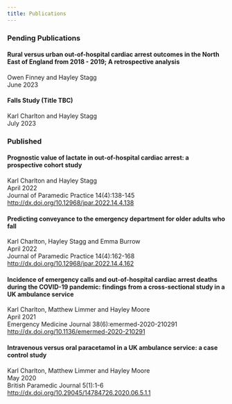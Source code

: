```yaml
---
title: Publications
---
```


### Pending Publications

#### Rural versus urban out-of-hospital cardiac arrest outcomes in the North East of England from 2018 - 2019; A retrospective analysis

Owen Finney and Hayley Stagg\
June 2023

#### Falls Study (Title TBC)

Karl Charlton and Hayley Stagg\
July 2023

### Published

#### Prognostic value of lactate in out-of-hospital cardiac arrest: a prospective cohort study

Karl Charlton and Hayley Stagg\
April 2022\
Journal of Paramedic Practice 14(4):138-145 <http://dx.doi.org/10.12968/jpar.2022.14.4.138>

#### Predicting conveyance to the emergency department for older adults who fall

Karl Charlton, Hayley Stagg and Emma Burrow\
April 2022\
Journal of Paramedic Practice 14(4):162-168\
<http://dx.doi.org/10.12968/jpar.2022.14.4.162>

#### Incidence of emergency calls and out-of-hospital cardiac arrest deaths during the COVID-19 pandemic: findings from a cross-sectional study in a UK ambulance service

Karl Charlton, Matthew Limmer and Hayley Moore\
April 2021\
Emergency Medicine Journal 38(6):emermed-2020-210291\
<http://dx.doi.org/10.1136/emermed-2020-210291>

#### Intravenous versus oral paracetamol in a UK ambulance service: a case control study

Karl Charlton, Matthew Limmer and Hayley Moore\
May 2020\
British Paramedic Journal 5(1):1-6\
<http://dx.doi.org/10.29045/14784726.2020.06.5.1.1>
